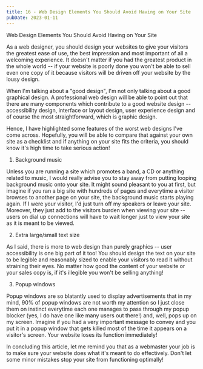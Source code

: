 ```yaml
---
title: 16 - Web Design Elements You Should Avoid Having on Your Site
pubDate: 2023-01-11
---
```


Web Design Elements You Should Avoid Having on Your Site


As a web designer, you should design your websites to give your visitors the greatest ease of use, the best impression and most important of all a welcoming experience. It doesn't matter if you had the greatest product in the whole world -- if your website is poorly done you won't be able to sell even one copy of it because visitors will be driven off your website by the lousy design. 

When I'm talking about a "good design", I'm not only talking about a good graphical design. A professional web design will be able to point out that there are many components which contribute to a good website design -- accessibility design, interface or layout design, user experience design and of course the most straightforward, which is graphic design. 

Hence, I have highlighted some features of the worst web designs I've come across. Hopefully, you will be able to compare that against your own site as a checklist and if anything on your site fits the criteria, you should know it's high time to take serious action!

1) Background music

Unless you are running a site which promotes a band, a CD or anything related to music, I would really advise you to stay away from putting looping background music onto your site. It might sound pleasant to you at first, but imagine if you ran a big site with hundreds of pages and everytime a visitor browses to another page on your site, the background music starts playing again. If I were your visitor, I'd just turn off my speakers or leave your site. Moreover, they just add to the visitors burden when viewing your site -- users on dial up connections will have to wait longer just to view your site as it is meant to be viewed. 

2) Extra large/small text size

As I said, there is more to web design than purely graphics -- user accessibility is one big part of it too! You should design the text on your site to be legible and reasonably sized to enable your visitors to read it without straining their eyes. No matter how good the content of your website or your sales copy is, if it's illegible you won't be selling anything!

3) Popup windows

Popup windows are so blatantly used to display advertisements that in my mind, 90% of popup windows are not worth my attention so I just close them on instinct everytime each one manages to pass through my popup blocker (yes, I do have one like many users out there!) and, well, pops up on my screen. Imagine if you had a very important message to convey and you put it in a popup window that gets killed most of the time it appears on a visitor's screen. Your website loses its function immediately!

In concluding this article, let me remind you that as a webmaster your job is to make sure your website does what it's meant to do effectively. Don't let some minor mistakes stop your site from functioning optimally!